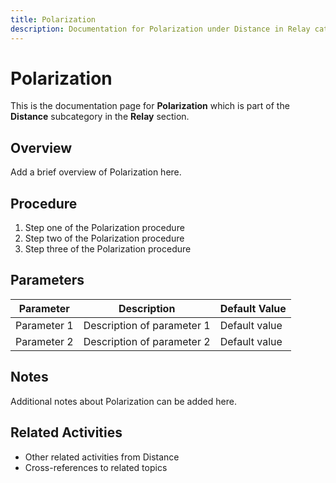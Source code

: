 ```yaml
---
title: Polarization
description: Documentation for Polarization under Distance in Relay category
---
```


# Polarization

This is the documentation page for **Polarization** which is part of the **Distance** subcategory in the **Relay** section.

## Overview

Add a brief overview of Polarization here.

## Procedure

1. Step one of the Polarization procedure
2. Step two of the Polarization procedure
3. Step three of the Polarization procedure

## Parameters

| Parameter | Description | Default Value |
|-----------|-------------|---------------|
| Parameter 1 | Description of parameter 1 | Default value |
| Parameter 2 | Description of parameter 2 | Default value |

## Notes

Additional notes about Polarization can be added here.

## Related Activities

- Other related activities from Distance
- Cross-references to related topics
